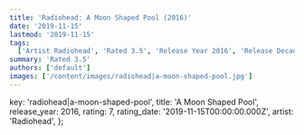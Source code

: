 ```yaml
---
title: 'Radiohead: A Moon Shaped Pool (2016)'
date: '2019-11-15'
lastmod: '2019-11-15'
tags:
  ['Artist Radiohead', 'Rated 3.5', 'Release Year 2016', 'Release Decade 2010']
summary: 'Rated 3.5'
authors: ['default']
images: ['/content/images/radiohead|a-moon-shaped-pool.jpg']
---
```


  key: 'radiohead|a-moon-shaped-pool',
  title: 'A Moon Shaped Pool',
  release_year: 2016,
  rating: 7,
  rating_date: '2019-11-15T00:00:00.000Z',
  artist: 'Radiohead',
};

<MusicRating data={data} />
